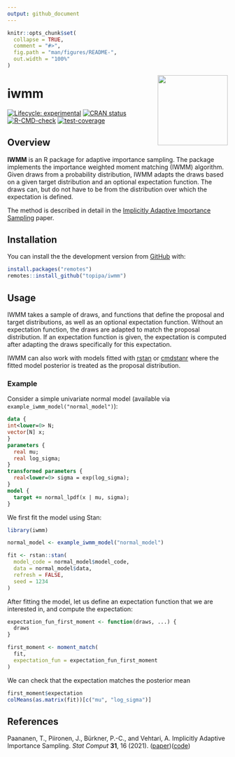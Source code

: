 ```yaml
---
output: github_document
---
```


<!-- README.md is generated from README.Rmd. Please edit that file -->

```r
knitr::opts_chunk$set(
  collapse = TRUE,
  comment = "#>",
  fig.path = "man/figures/README-",
  out.width = "100%"
)
```

<img src='man/figures/logo.png' align="right" height="160" />

# iwmm

<!-- badges: start -->
[![Lifecycle: experimental](https://img.shields.io/badge/lifecycle-experimental-orange.svg)](https://www.tidyverse.org/lifecycle/#experimental)
[![CRAN status](https://www.r-pkg.org/badges/version/iwmm)](https://CRAN.R-project.org/package=iwmm)
[![R-CMD-check](https://github.com/topipa/iwmm/actions/workflows/R-CMD-check.yaml/badge.svg)](https://github.com/topipa/iwmm/actions/workflows/R-CMD-check.yaml)
[![test-coverage](https://github.com/topipa/iwmm/actions/workflows/test-coverage.yaml/badge.svg)](https://github.com/topipa/iwmm/actions/workflows/test-coverage.yaml)
<!-- badges: end -->

## Overview

**IWMM** is an R package for adaptive importance sampling. The package implements the
importance weighted moment matching (IWMM) algorithm.
Given draws from a probability distribution, IWMM adapts the draws based on a given target distribution and an optional
expectation function. The draws can, but do not have to be from the distribution over which the expectation is defined.

The method is described in detail in the [Implicitly Adaptive Importance Sampling](https://doi.org/10.1007/s11222-020-09982-2) paper.

## Installation

<!-- You can install the released version of iwmm from [CRAN](https://CRAN.R-project.org) with: -->

<!-- ``` r -->
<!-- install.packages("iwmm") -->
<!-- ``` -->

<!-- And the development version from [GitHub](https://github.com/) with: -->

<!-- ``` r -->
<!-- # install.packages("devtools") -->
<!-- devtools::install_github("topipa/iwmm") -->
<!-- ``` -->

You can install the the development version from [GitHub](https://github.com/) with:

```r
install.packages("remotes")
remotes::install_github("topipa/iwmm")
```

<!-- ## Example -->

<!-- This is a basic example which shows you how to solve a common problem: -->

<!-- ```{r example} -->
<!-- library(iwmm) -->
<!-- ## basic example code -->
<!-- ``` -->

<!-- What is special about using `README.Rmd` instead of just `README.md`? You can include R chunks like so: -->

<!-- ```{r cars} -->
<!-- summary(cars) -->
<!-- ``` -->

<!-- You'll still need to render `README.Rmd` regularly, to keep `README.md` up-to-date. -->

<!-- You can also embed plots, for example: -->

<!-- ```{r pressure, echo = FALSE} -->
<!-- plot(pressure) -->
<!-- ``` -->

<!-- In that case, don't forget to commit and push the resulting figure files, so they display on GitHub! -->

## Usage

IWMM takes a sample of draws, and functions that define the proposal and target distributions, as well as an optional
expectation function. Without an expectation function, the draws are adapted to match the proposal distribution.
If an expectation function is given, the expectation is computed after adapting the draws specifically for this expectation.

IWMM can also work with models fitted with [rstan](https://github.com/stan-dev/rstan) or [cmdstanr](https://github.com/stan-dev/cmdstanr)
where the fitted model posterior is treated as the proposal distribution.

### Example

Consider a simple univariate normal model (available
via `example_iwmm_model("normal_model")`):

```stan
data {
int<lower=0> N;
vector[N] x;
}
parameters {
  real mu;
  real log_sigma;
}
transformed parameters {
  real<lower=0> sigma = exp(log_sigma);
}
model {
  target += normal_lpdf(x | mu, sigma);
}
```

We first fit the model using Stan:

```r
library(iwmm)

normal_model <- example_iwmm_model("normal_model")

fit <- rstan::stan(
  model_code = normal_model$model_code,
  data = normal_model$data,
  refresh = FALSE,
  seed = 1234
)
```

After fitting the model, let us define an expectation function that we are interested in,
and compute the expectation:

```r
expectation_fun_first_moment <- function(draws, ...) {
  draws
}

first_moment <- moment_match(
  fit,
  expectation_fun = expectation_fun_first_moment
)
```

We can check that the expectation matches the posterior mean

```r
first_moment$expectation
colMeans(as.matrix(fit))[c("mu", "log_sigma")]
```

## References

Paananen, T., Piironen, J., Bürkner, P.-C., and Vehtari, A.
Implicitly Adaptive Importance Sampling. _Stat Comput_ **31**, 16 (2021).
([paper](https://doi.org/10.1007/s11222-020-09982-2))([code](https://github.com/topipa/iter-mm-paper))



